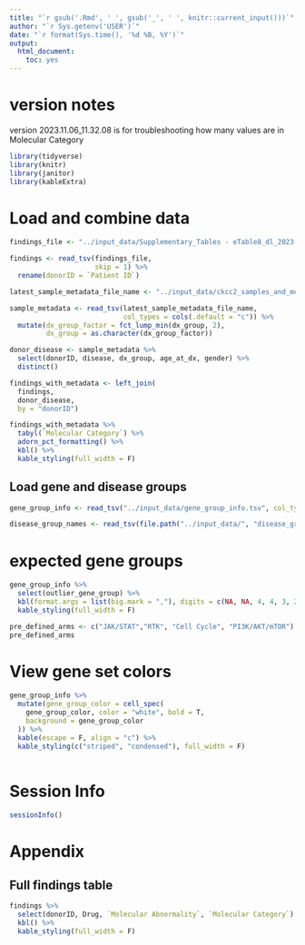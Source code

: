 ```yaml
---
title: "`r gsub('.Rmd', ' ', gsub('_', ' ', knitr::current_input()))`"
author: "`r Sys.getenv('USER')`"
date: "`r format(Sys.time(), '%d %B, %Y')`"
output:
  html_document:
    toc: yes
---
```

  
# version notes

version 2023.11.06_11.32.08 is for troubleshooting how many values are in Molecular Category

```r

library(tidyverse)
library(knitr)
library(janitor)
library(kableExtra)
```


# Load and combine data
```r


findings_file <- "../input_data/Supplementary_Tables - eTable8_dl_2023.11.06_11.03.03.tsv"

findings <- read_tsv(findings_file,
                     skip = 1) %>%
  rename(donorID = `Patient ID`)

```


```r

latest_sample_metadata_file_name <- "../input_data/ckcc2_samples_and_metadata_from_redcap_2023.10.24_13.26.34.tsv"

sample_metadata <- read_tsv(latest_sample_metadata_file_name,
                            col_types = cols(.default = "c")) %>%
  mutate(dx_group_factor = fct_lump_min(dx_group, 2),
         dx_group = as.character(dx_group_factor))

donor_disease <- sample_metadata %>%
  select(donorID, disease, dx_group, age_at_dx, gender) %>%
  distinct() 

```




```r

findings_with_metadata <- left_join(
  findings,
  donor_disease,
  by = "donorID")

```


```r

findings_with_metadata %>%
  tabyl(`Molecular Category`) %>%
  adorn_pct_formatting() %>%
  kbl() %>%
  kable_styling(full_width = F)

```


## Load gene and disease groups 
```r

gene_group_info <- read_tsv("../input_data/gene_group_info.tsv", col_types = cols(.default = "c"))

disease_group_names <- read_tsv(file.path("../input_data/", "disease_group_info.tsv"), col_types = cols(.default = "c"))

```
# expected gene groups
```r

gene_group_info %>%
  select(outlier_gene_group) %>% 
  kbl(format.args = list(big.mark = ","), digits = c(NA, NA, 4, 4, 3, 2)) %>%
  kable_styling(full_width = F)

```

```r
pre_defined_arms <- c("JAK/STAT","RTK", "Cell Cycle", "PI3K/AKT/mTOR")
pre_defined_arms
```



# View gene set colors
```r

gene_group_info %>%
  mutate(gene_group_color = cell_spec(
    gene_group_color, color = "white", bold = T,
    background = gene_group_color
  )) %>%
  kable(escape = F, align = "c") %>%
  kable_styling(c("striped", "condensed"), full_width = F)
  

```

# Session Info
```r
sessionInfo()
```

# Appendix

## Full findings table
```r

findings %>%
  select(donorID, Drug, `Molecular Abnormality`, `Molecular Category`) %>%
  kbl() %>%
  kable_styling(full_width = F)
```

